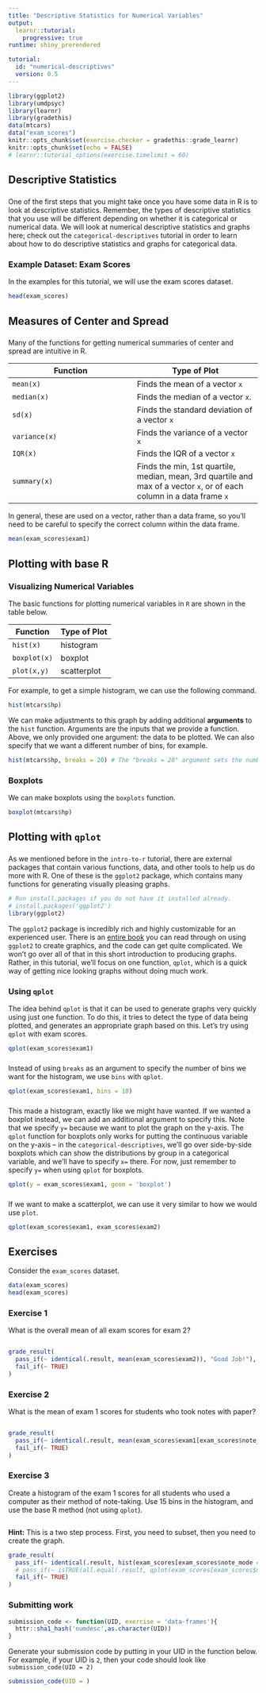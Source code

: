 ```yaml
---
title: "Descriptive Statistics for Numerical Variables"
output: 
  learnr::tutorial:
    progressive: true
runtime: shiny_prerendered

tutorial:
  id: "numerical-descriptives"
  version: 0.5
---
```



```r
library(ggplot2)
library(umdpsyc)
library(learnr)
library(gradethis)
data(mtcars)
data("exam_scores")
knitr::opts_chunk$set(exercise.checker = gradethis::grade_learnr)
knitr::opts_chunk$set(echo = FALSE)
# learnr::tutorial_options(exercise.timelimit = 60)
```



## Descriptive Statistics

###

One of the first steps that you might take once you have some data in R is to look at descriptive statistics. Remember, the types of descriptive statistics that you use will be different depending on whether it is categorical or numerical data. We will look at numerical descriptive statistics and graphs here; check out the `categorical-descriptives` tutorial in order to learn about how to do descriptive statistics and graphs for categorical data.

### Example Dataset: Exam Scores

In the examples for this tutorial, we will use the exam scores dataset. 

```r
head(exam_scores)
```


## Measures of Center and Spread

###

Many of the functions for getting numerical summaries of center and spread are intuitive in R. 

|Function|Type of Plot|
|---|---|
|`mean(x)`|Finds the mean of a vector `x`|
| `median(x)` | Finds the median of a vector `x`.
| `sd(x)` | Finds the standard deviation of a vector `x` |
| `variance(x)` | Finds the variance of a vector `x` |
| `IQR(x)` | Finds the IQR of a vector `x`|
| `summary(x)` | Finds the min, 1st quartile, median, mean, 3rd quartile and max of a vector `x`, or of each column in a data frame `x`|

In general, these are used on a vector, rather than a data frame, so you'll need to be careful to specify the correct column within the data frame.

```r
mean(exam_scores$exam1)
```


## Plotting with base R

### Visualizing Numerical Variables

The basic functions for plotting numerical variables in `R` are shown in the table below. 

|Function|Type of Plot|
|---|---|
|`hist(x)`|histogram|
| `boxplot(x)` | boxplot |
| `plot(x,y)` | scatterplot |

For example, to get a simple histogram, we can use the following command.

```r
hist(mtcars$hp) 
```

We can make adjustments to this graph by adding additional **arguments** to the `hist` function. Arguments are the inputs that we provide a function. Above, we only provided one argument: the data to be plotted. We can also specify that we want a different number of bins, for example.

```r
hist(mtcars$hp, breaks = 20) # The "breaks = 20" argument sets the number of bins
```

### Boxplots

We can make boxplots using the `boxplots` function.

```r
boxplot(mtcars$hp)
```

## Plotting with `qplot`

### 

As we mentioned before in the `intro-to-r` tutorial, there are external packages that contain various functions, data, and other tools to help us do more with R. One of these is the `ggplot2` package, which contains many functions for generating visually pleasing graphs.

```r
# Run install.packages if you do not have it installed already.
# install.packages('ggplot2')
library(ggplot2)
```

The `ggplot2` package is incredibly rich and highly customizable for an experienced user. There is an [entire book](https://ggplot2-book.org/) you can read through on using `ggplot2` to create graphics, and the code can get quite complicated. We won't go over all of that in this short introduction to producing graphs. Rather, in this tutorial, we'll focus on one function, `qplot`, which is a quick way of getting nice looking graphs without doing much work. 

### Using `qplot`

The idea behind `qplot` is that it can be used to generate graphs very quickly using just one function. To do this, it tries to detect the type of data being plotted, and generates an appropriate graph based on this. Let's try using `qplot` with exam scores.

```r
qplot(exam_scores$exam1)
```

###

Instead of using `breaks` as an argument to specify the number of bins we want for the histogram, we use `bins` with `qplot`.

```r
qplot(exam_scores$exam1, bins = 10)
```

### 

This made a histogram, exactly like we might have wanted. If we wanted a boxplot instead, we can add an additional argument to specify this. Note that we specify `y=` because we want to plot the graph on the y-axis. The `qplot` function for boxplots only works for putting the continuous variable on the y-axis -- in the `categorical-descriptives`, we'll go over side-by-side boxplots which can show the distributions by group in a categorical variable, and we'll have to specify `x=` there. For now, just remember to specify `y=` when using `qplot` for boxplots. 

```r
qplot(y = exam_scores$exam1, geom = 'boxplot')
```


###

If we want to make a scatterplot, we can use it very similar to how we would use `plot`.

```r
qplot(exam_scores$exam1, exam_scores$exam2)
```



## Exercises

Consider the `exam_scores` dataset.

```r
data(exam_scores)
head(exam_scores)
```

### Exercise 1

What is the overall mean of all exam scores for exam 2? 

```r

```

```r
grade_result(
  pass_if(~ identical(.result, mean(exam_scores$exam2)), "Good Job!"),
  fail_if(~ TRUE)
)
```


### Exercise 2

What is the mean of exam 1 scores for students who took notes with paper? 

```r

```

```r
grade_result(
  pass_if(~ identical(.result, mean(exam_scores$exam1[exam_scores$note_mode == 1])), "Good Job!"),
  fail_if(~ TRUE)
)
```

### Exercise 3

Create a histogram of the exam 1 scores for all students who used a computer as their method of note-taking. Use 15 bins in the histogram, and use the base R method (not using `qplot`). 

```r

```

<div id="exercise3-hint">
**Hint:** This is a two step process. First, you need to subset, then you need to create the graph.
</div>

```r
grade_result(
  pass_if(~ identical(.result, hist(exam_scores[exam_scores$note_mode == 2,'exam1'], breaks = 15)), "Good Job!"),
  # pass_if(~ isTRUE(all.equal(.result, qplot(exam_scores[exam_scores$note_mode == 2,'exam1'], bins = 15))), "Good Job!"),
  fail_if(~ TRUE)
)
```


### Submitting work

```r
submission_code <- function(UID, exercise = 'data-frames'){
  httr::sha1_hash('numdesc',as.character(UID))
}
```

Generate your submission code by putting in your UID in the function below. For example, if your UID is `2`, then your code should look like `submission_code(UID = 2)`
```r
submission_code(UID = )
```
